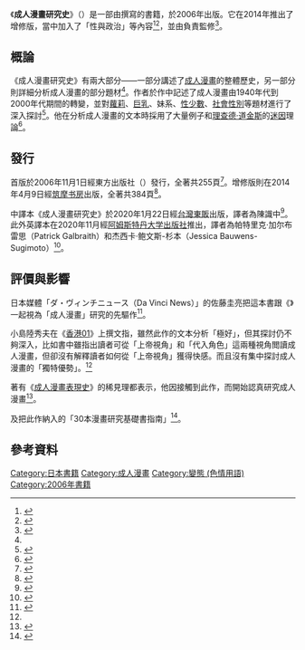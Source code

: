 {{not|成人漫畫表現史}}
{{Infobox book
|name          = 成人漫畫研究史
| 原名      = {{lang|ja|エロマンガ・スタディーズ<br><small>「快楽装置」としての漫画入門</small>}}
| 图片      =成人漫畫研究史封面.jpg
|image_caption =《成人漫畫研究史》的中譯本封面
|author        =永山薫<ref>{{Cite web|date=2015-12-11|url=https://jisin.jp/domestic/1622919/|script-title=ja:40代50代男性がもう一度読みたい「お色気マンガ」|website=[[光文社|光文社]]|accessdate=2020-12-06|archive-date=2020-10-29|archive-url=https://web.archive.org/web/20201029172842/https://jisin.jp/domestic/1622919/|dead-url=no}}</ref>
|language      =日語
|cover_artist  =こじままさき<br>[[新堂L|新堂L]]（增修版）
|publisher     =東方出版社（{{lang|ja|イースト・プレス}}）<br>[[筑摩书房|筑摩书房]]（增修版）
| 頁數      =255頁<br>384頁（增修版）
| isbn      = ISBN 9784778315924 <br>ISBN 9784480431691（增修版）
|release_date  = 2006年11月1日 <br>2014年4月9日（增修版）
|chinese_release_date = 2020年1月22日
}}
《'''成人漫畫研究史'''》（{{jpn|j=エロマンガ・スタディーズ 「快楽装置」としての漫画入門|kn=エロマンガスタディーズ かいらくそうちとしてのまんがにゅうもん|rm=Eromanga sutadīzu `kairaku sōchi' to shite no manga nyūmon}}）是一部由{{link-ja|永山薫|永山薫}}撰寫的書籍，於2006年出版。它在2014年推出了增修版，當中加入了「性與政治」等內容<ref>{{Cite web |date=2014-04-10 |url=https://kai-you.net/article/4556 |script-title=ja:エ口マンガの歴史をひもとく──唯一無二の名入門書、増補版発売 |website=KAI-YOU |accessdate=2020-12-06 |archive-date=2018-08-26 |archive-url=https://web.archive.org/web/20180826235022/http://kai-you.net/article/4556 |dead-url=no }}</ref><ref>{{Cite web |date=2014-06-27 |url=https://kai-you.net/article/6407 |script-title=ja:日本が生んだエ口マンガの可能性とは？　月100冊読んできた評論家が語る |website=KAI-YOU |accessdate=2020-12-06 |archive-date=2021-01-31 |archive-url=https://web.archive.org/web/20210131123137/https://kai-you.net/article/6407 |dead-url=no }}</ref>，並由{{link-ja|稀見理都|稀見理都}}負責監修<ref>{{Cite web|date=2017-10-28|url=https://www.ohtabooks.com/qjkettle/news/2017/10/28143520.html|script-title=ja:乳首残像、触手、アヘ顔…特殊表現はいつ生まれた？ 『エロマンガ表現史』刊行記念トークイベント|website=[[太田出版|太田出版ケトルニュース]]|accessdate=2020-12-06|archive-date=2019-05-16|archive-url=https://web.archive.org/web/20190516071348/http://www.ohtabooks.com/qjkettle/news/2017/10/28143520.html|dead-url=no}}</ref>。

== 概論 ==
《成人漫畫研究史》有兩大部分——一部分講述了[[成人漫畫|成人漫畫]]的整體歷史，另一部分則詳細分析成人漫畫的部分題材<ref name="小島"/>。作者於作中記述了成人漫畫由1940年代到2000年代期間的轉變，並對[[蘿莉|蘿莉]]、[[巨乳|巨乳]]、妹系、[[性少數|性少數]]、[[社會性別|社會性別]]等題材進行了深入探討<ref>{{cite news|title=【果籽書齋】我們都背叛了藤子・F・不二雄？ 讀漫畫史從「AV夢」蘇醒|url=https://hk.appledaily.com/lifestyle/20200811/EYTIXEV2O5HPBAO2T4G4TH75QI/|date=2020-08-11|work=蘋果日報|accessdate=2020-12-30|archive-date=2020-08-16|archive-url=https://web.archive.org/web/20200816170330/https://hk.appledaily.com/lifestyle/20200811/EYTIXEV2O5HPBAO2T4G4TH75QI/|dead-url=no}}</ref>。他在分析成人漫畫的文本時採用了大量例子和[[理查德·道金斯|理查德·道金斯]]的[[迷因|迷因]]理論<ref name="小島">{{Cite web|author=小島陸秀夫|date=2020-04-12|url=https://www.hk01.com/%E5%93%B2%E5%AD%B8/460032/%E6%88%90%E4%BA%BA%E6%BC%AB%E7%95%AB%E7%A0%94%E7%A9%B6%E5%8F%B2-%E7%94%B1%E6%BC%AB%E7%95%AB%E5%8F%B2%E5%88%B0-ntr-%E7%A6%81%E5%BF%8C%E6%85%BE%E6%9C%9B%E8%BC%89%E9%AB%94%E7%9A%84%E6%96%87%E6%9C%AC%E7%A0%94%E7%A9%B6|title=【成人漫畫研究史】由漫畫史到 NTR　禁忌慾望載體的文本研究|website=[[香港01|香港01]]|accessdate=2020-12-06|archive-date=2021-08-23|archive-url=https://web.archive.org/web/20210823180814/https://www.hk01.com/%E5%93%B2%E5%AD%B8/460032/%E6%88%90%E4%BA%BA%E6%BC%AB%E7%95%AB%E7%A0%94%E7%A9%B6%E5%8F%B2-%E7%94%B1%E6%BC%AB%E7%95%AB%E5%8F%B2%E5%88%B0-ntr-%E7%A6%81%E5%BF%8C%E6%85%BE%E6%9C%9B%E8%BC%89%E9%AB%94%E7%9A%84%E6%96%87%E6%9C%AC%E7%A0%94%E7%A9%B6|dead-url=no}}</ref>。

== 發行 ==
首版於2006年11月1日經東方出版社（{{lang|ja|イースト・プレス}}）發行，全著共255頁<ref>{{Cite web |script-title=ja:エロマンガ・スタディーズ―「快楽装置」としての漫画入門|url=https://www.amazon.co.jp/-/en/永山-薫/dp/4872577329|publisher=Amazon|accessdate=2020-12-30}}</ref>。增修版則在2014年4月9日經[[筑摩书房|筑摩书房]]出版，全著共384頁<ref>{{Cite web|script-title=ja:増補　エロマンガ・スタディーズ　─「快楽装置」としての漫画入門|url=https://www.chikumashobo.co.jp/product/9784480431691/|work=筑摩書房|accessdate=2020-12-30|archive-date=2017-12-01|archive-url=https://web.archive.org/web/20171201001243/http://www.chikumashobo.co.jp/product/9784480431691/|dead-url=no}}</ref>。

中譯本《成人漫畫研究史》於2020年1月22日經[[東販|台灣東販]]出版，譯者為陳識中<ref>{{cite web|title=成人漫畫研究史（限）|url=https://www.kingstone.com.tw/basic/2019479502289/|publisher=金石堂|accessdate=2020-12-30}}</ref>。此外英譯本在2020年11月經[[阿姆斯特丹大学出版社|阿姆斯特丹大学出版社]]推出，譯者為帕特里克·加尔布雷思（Patrick Galbraith）和杰西卡·鲍文斯-杉本（Jessica Bauwens-Sugimoto）<ref>{{Cite web|url=https://www.aup.nl/en/book/9789463727129/erotic-comics-in-japan|title=Erotic Comics in Japan Amsterdam University Press|website=阿姆斯特丹大学出版社|accessdate=2020-12-06|archive-date=2020-11-18|archive-url=https://web.archive.org/web/20201118120127/https://www.aup.nl/en/book/9789463727129/erotic-comics-in-japan|dead-url=no}}</ref>。

== 評價與影響==
日本媒體「ダ・ヴィンチニュース（Da Vinci News）」的佐藤圭亮把這本書跟《{{link-ja|戰後成人漫畫史|戦後エロマンガ史}}》一起視為「成人漫畫」研究的先驅作<ref>{{Cite web|author=佐藤圭亮|date=2018-01-03|url=https://ddnavi.com/review/427302/a/|script-title=ja:エロマンガのあの表現はいつ誕生した？ 乳首残像、触手、くぱぁにらめぇ…「おっぱいの歴史」を探る！|website=ダ・ヴィンチニュース|accessdate=2020-12-06|archive-date=2020-11-09|archive-url=https://web.archive.org/web/20201109034113/https://ddnavi.com/review/427302/a/|dead-url=no}}</ref>。

小島陸秀夫在《[[香港01|香港01]]》上撰文指，雖然此作的文本分析「極好」，但其探討仍不夠深入，比如書中雖指出讀者可從「上帝視角」和「代入角色」這兩種視角閲讀成人漫畫，但卻沒有解釋讀者如何從「上帝視角」獲得快感。而且沒有集中探討成人漫畫的「獨特優勢」。<ref name="小島"/>

著有《[[成人漫畫表現史|成人漫畫表現史]]》的稀見理都表示，他因接觸到此作，而開始認真研究成人漫畫<ref>{{Cite book |author=稀見理都 |year=2017 |script-title=ja:エロマンガ表現史 |publisher=[[太田出版|太田出版]] |page=379 |isbn=9784778315924}}</ref>。

{{link-ja|吉村和真|吉村和真}}及{{link-ja|杰奎琳·贝恩特|ジャクリーヌ・ベルント}}把此作納入{{link-ja|人文書院|人文書院}}的「30本漫畫研究基礎書指南」<ref>{{Cite web|url=http://www.jimbunshoin.co.jp/book/b509627.html|script-title=ja:マンガ・スタディーズ|website=人文書院|accessdate=2020-12-06|archive-date=2020-11-23|archive-url=https://web.archive.org/web/20201123145922/http://www.jimbunshoin.co.jp/book/b509627.html|dead-url=no}}</ref>。

== 參考資料 ==
{{Reflist}}

[[Category:日本書籍|Category:日本書籍]]
[[Category:成人漫畫|Category:成人漫畫]]
[[Category:變態_(色情用語)|Category:變態 (色情用語)]]
[[Category:2006年書籍|Category:2006年書籍]]